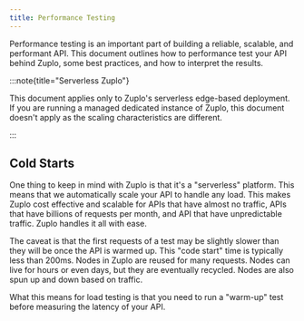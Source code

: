 ```yaml
---
title: Performance Testing
---
```


Performance testing is an important part of building a reliable, scalable, and
performant API. This document outlines how to performance test your API behind
Zuplo, some best practices, and how to interpret the results.

:::note{title="Serverless Zuplo"}

This document applies only to Zuplo's serverless edge-based deployment. If you
are running a managed dedicated instance of Zuplo, this document doesn't apply
as the scaling characteristics are different.

:::

## Cold Starts

One thing to keep in mind with Zuplo is that it's a "serverless" platform. This
means that we automatically scale your API to handle any load. This makes Zuplo
cost effective and scalable for APIs that have almost no traffic, APIs that have
billions of requests per month, and API that have unpredictable traffic. Zuplo
handles it all with ease.

The caveat is that the first requests of a test may be slightly slower than they
will be once the API is warmed up. This "code start" time is typically less than
200ms. Nodes in Zuplo are reused for many requests. Nodes can live for hours or
even days, but they are eventually recycled. Nodes are also spun up and down
based on traffic.

What this means for load testing is that you need to run a "warm-up" test before
measuring the latency of your API.
